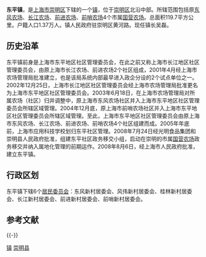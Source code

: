 {{Unreferenced|time=2020-02-16T03:51:54+00:00}}
{{中国乡级行政区|31/02/30/122/000}}
'''东平镇'''，是[[上海市|上海市]][[崇明区|崇明区]]下辖的一个[[镇|镇]]，位于[[崇明区|崇明区]]北沿中部。所辖范围包括原[[东风农场|东风农场]]、[[长江农场|长江农场]]、[[前进农场|前进农场]]、[[前哨农场|前哨农场]]4个市属[[国营农场|国营农场]]。总面积119.7平方公里。户籍人口1.37万人。镇人民政府驻崇明区黄河路。现任镇长吴磊。

== 历史沿革 ==
东平镇前身是上海市东平地区社区管理委员会，在此之前又称上海市长江地区社区管理委员会，由原上海市长江农场、前进农场2个社区组成，2001年4月经上海市农场管理局批准建立，也是该局系统内部最早进入政企分设的2个试点单位之一。2002年12月25日，上海市长江地区社区管理委员会经上海市农场管理局批准更名为上海市东平地区社区管理委员会。2003年6月18日，在上海市农场管理局对所属农场（社区）归并调整中，原上海市东风农场社区并入上海市东平地区社区管理委员会所辖区域管理。2004年12月底，原上海市前哨农场社区并入上海市东平地区社区管理委员会所辖区域管理。至此，上海市东平地区社区管理委员会由原上海市东风农场、长江农场、前进农场、前哨农场4个社区组建而成。2005年年底前，上海市应用科技学校划归东平社区管理。2008年7月24日经光明食品集团和崇明县人民政府批准，组建东平社区政务移交小组，启动在崇明的市属[[国营农场|国营农场]]政务移交并纳入属地化管理的前期运作。2008年8月6日，经上海市人民政府批准，建立东平镇。

== 行政区划 ==
东平镇下辖6个[[居民委员会|居民委员会]]：东风新村居委会、风伟新村居委会、桂林新村居委会、长江新村居委会、前进新村居委会、前哨新村居委会。

== 参考文献 ==
{{Reflist}}

{{-}}
{{上海市崇明区行政区划}}
{{上海市功能性区域}}
{{上海行政区划小作品}}

[[Category:崇明区行政区划|镇]]
[[Category:上海乡镇|崇明县]]